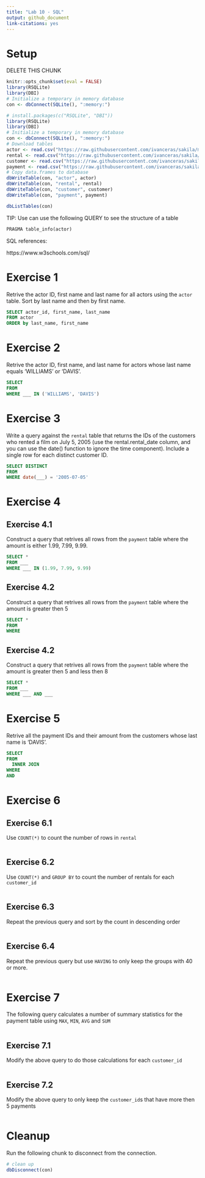 ```yaml
---
title: "Lab 10 - SQL"
output: github_document
link-citations: yes
---
```


# Setup

DELETE THIS CHUNK

```r
knitr::opts_chunk$set(eval = FALSE)
library(RSQLite)
library(DBI)
# Initialize a temporary in memory database
con <- dbConnect(SQLite(), ":memory:")
```



```r
# install.packages(c("RSQLite", "DBI"))
library(RSQLite)
library(DBI)
# Initialize a temporary in memory database
con <- dbConnect(SQLite(), ":memory:")
# Download tables
actor <- read.csv("https://raw.githubusercontent.com/ivanceras/sakila/master/csv-sakila-db/actor.csv")
rental <- read.csv("https://raw.githubusercontent.com/ivanceras/sakila/master/csv-sakila-db/rental.csv")
customer <- read.csv("https://raw.githubusercontent.com/ivanceras/sakila/master/csv-sakila-db/customer.csv")
payment <- read.csv("https://raw.githubusercontent.com/ivanceras/sakila/master/csv-sakila-db/payment_p2007_01.csv")
# Copy data.frames to database
dbWriteTable(con, "actor", actor)
dbWriteTable(con, "rental", rental)
dbWriteTable(con, "customer", customer)
dbWriteTable(con, "payment", payment)
```

```r
dbListTables(con)
```

TIP: Use can use the following QUERY to see the structure of a table

```sql
PRAGMA table_info(actor)
```

SQL references:

https://www.w3schools.com/sql/

# Exercise 1

Retrive the actor ID, first name and last name for all actors using the `actor` table. Sort by last name and then by first name.

```sql
SELECT actor_id, first_name, last_name
FROM actor
ORDER by last_name, first_name
```

# Exercise 2

Retrive the actor ID, first name, and last name for actors whose last name equals 'WILLIAMS' or 'DAVIS'.

```sql
SELECT 
FROM 
WHERE ___ IN ('WILLIAMS', 'DAVIS')
```

# Exercise 3

Write a query against the `rental` table that returns the IDs of the customers who rented a film on July 5, 2005 (use the rental.rental_date column, and you can use the date() function to ignore the time component). Include a single row for each distinct customer ID. 

```sql
SELECT DISTINCT 
FROM 
WHERE date(___) = '2005-07-05'
```
# Exercise 4

## Exercise 4.1

Construct a query that retrives all rows from the `payment` table where the amount is either 1.99, 7.99, 9.99.

```sql
SELECT *
FROM ___
WHERE ___ IN (1.99, 7.99, 9.99)
```

## Exercise 4.2

Construct a query that retrives all rows from the `payment` table where the amount is greater then 5

```sql
SELECT *
FROM 
WHERE 
```

## Exercise 4.2

Construct a query that retrives all rows from the `payment` table where the amount is greater then 5 and less then 8

```sql
SELECT *
FROM ___
WHERE ___ AND ___
```
# Exercise 5

Retrive all the payment IDs and their amount from the customers whose last name is 'DAVIS'.

```sql
SELECT 
FROM 
  INNER JOIN 
WHERE 
AND 
```

# Exercise 6

## Exercise 6.1

Use `COUNT(*)` to count the number of rows in `rental`

```sql
```

## Exercise 6.2

Use `COUNT(*)` and `GROUP BY` to count the number of rentals for each `customer_id`

```sql
```
## Exercise 6.3

Repeat the previous query and sort by the count in descending order

```sql
```

## Exercise 6.4

Repeat the previous query but use `HAVING` to only keep the groups with 40 or more.

```sql
```

# Exercise 7

The following query calculates a number of summary statistics for the payment table using `MAX`, `MIN`, `AVG` and `SUM`

```sql
```

## Exercise 7.1

Modify the above query to do those calculations for each `customer_id`

```sql
```
## Exercise 7.2

Modify the above query to only keep the `customer_id`s that have more then 5 payments

```sql
```
# Cleanup

Run the following chunk to disconnect from the connection.

```r
# clean up
dbDisconnect(con)
```

